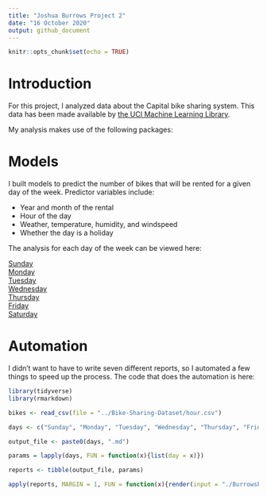 ```yaml
---
title: "Joshua Burrows Project 2"
date: "16 October 2020" 
output: github_document
---
```


```r
knitr::opts_chunk$set(echo = TRUE)
```

# Introduction 

For this project, I analyzed data about the Capital bike sharing system. This data has been made available by [the UCI Machine Learning Library](https://archive.ics.uci.edu/ml/datasets/Bike+Sharing+Dataset). 

My analysis makes use of the following packages: 

# Models 

I built models to predict the number of bikes that will be rented for a given day of the week. Predictor variables include:  

- Year and month of the rental  
- Hour of the day  
- Weather, temperature, humidity, and windspeed  
- Whether the day is a holiday  

The analysis for each day of the week can be viewed here: 

[Sunday](Sunday.md)  
[Monday](Monday.md)  
[Tuesday](Tuesday.md)  
[Wednesday](Wednesday.md)  
[Thursday](Thursday.md)  
[Friday](Friday.md)  
[Saturday](Saturday.md)  

# Automation 

I didn't want to have to write seven different reports, so I automated a few things to speed up the process. The code that does the automation is here: 

```r
library(tidyverse)
library(rmarkdown)

bikes <- read_csv(file = "../Bike-Sharing-Dataset/hour.csv")

days <- c("Sunday", "Monday", "Tuesday", "Wednesday", "Thursday", "Friday", "Saturday") 

output_file <- paste0(days, ".md") 

params = lapply(days, FUN = function(x){list(day = x)})

reports <- tibble(output_file, params)

apply(reports, MARGIN = 1, FUN = function(x){render(input = "./BurrowsProject2.Rmd", output_file = x[[1]], params = x[[2]])})
```


















